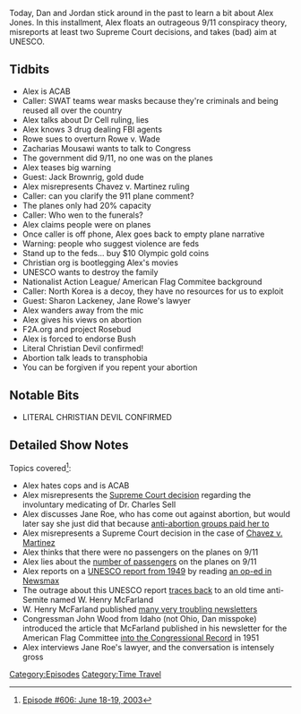 {{DEFAULTSORT:
    #_EPISODE_0606:June 18-19, 2003
}}{{Episode
    | title             = June 18-19, 2003
    | caption           = [https://knowledgefight.libsyn.com/606-june-17-18-2003 Listen to this episode on Libsyn]
    | episodeNumber     = 606
    | length            = 01:39:35
    | airDate           = October 15, 2021
    | coverageStartDate = June 18, 2003
    | coverageEndDate   = June 19, 2003
    | episodeType       = [[:Category:Time Travel|Time Travel]]
    | appearance        = [[Zacharias Mousawi]], [[Jack Brownrig]], [[Sharon Lackeney]]
    | oocDrop           = Setting yourself on fire is not a good thing to do; Dan in Illinois, you're on the air
    | previousEpisode   = [[605: June 17, 2003]]
    | nextEpisode       = [[607: A Chat With Mike Rothschild]]
}}

{{Stub}}

Today, Dan and Jordan stick around in the past to learn a bit about Alex Jones. In this installment, Alex floats an outrageous 9/11 conspiracy theory, misreports at least two Supreme Court decisions, and takes (bad) aim at UNESCO.

==Tidbits==

*Alex is ACAB
*Caller: SWAT teams wear masks because they're criminals and being reused all over the country
*Alex talks about Dr Cell ruling, lies
*Alex knows 3 drug dealing FBI agents
*Rowe sues to overturn Rowe v. Wade
*Zacharias Mousawi wants to talk to Congress
*The government did 9/11, no one was on the planes
*Alex teases big warning
*Guest: Jack Brownrig, gold dude
*Alex misrepresents Chavez v. Martinez ruling
*Caller: can you clarify the 911 plane comment?
*The planes only had 20% capacity
*Caller: Who wen to the funerals?
*Alex claims people were on planes
*Once caller is off phone, Alex goes back to empty plane narrative
*Warning: people who suggest violence are feds
*Stand up to the feds... buy $10 Olympic gold coins
*Christian org is bootlegging Alex's movies
*UNESCO wants to destroy the family
*Nationalist Action League/ American Flag Commitee background
*Caller: North Korea is a decoy, they have no resources for us to exploit
*Guest: Sharon Lackeney, Jane Rowe's lawyer
*Alex wanders away from the mic
*Alex gives his views on abortion
*F2A.org and project Rosebud
*Alex is forced to endorse Bush
*Literal Christian Devil confirmed!
*Abortion talk leads to transphobia
*You can be forgiven if you repent your abortion

==Notable Bits==

*LITERAL CHRISTIAN DEVIL CONFIRMED

==Detailed Show Notes==

Topics covered<ref>[https://knowledgefight.com/research/2021/10/14/episode-606-june-18-19-2003 Episode #606: June 18-19, 2003]</ref>:

*Alex hates cops and is ACAB
*Alex misrepresents the [https://supreme.justia.com/cases/federal/us/539/166/ Supreme Court decision] regarding the involuntary medicating of Dr. Charles Sell
*Alex discusses Jane Roe, who has come out against abortion, but would later say she just did that because [https://www.washingtonpost.com/lifestyle/style/jane-roe-from-roe-v-wade-made-a-stunning-deathbed-confession-now-what/2020/05/20/fad9d296-9a09-11ea-89fd-28fb313d1886_story.html anti-abortion groups paid her to]
*Alex misrepresents a Supreme Court decision in the case of [https://www.law.cornell.edu/supct/html/01-1444.ZO.html Chavez v. Martinez]
*Alex thinks that there were no passengers on the planes on 9/11
*Alex lies about the [https://web.archive.org/web/20121024095423/http://www.archives.gov/research/9-11/staff-report-sept2005.pdf number of passengers] on the planes on 9/11
*Alex reports on a [https://zannerman.files.wordpress.com/2008/12/unesco-toward-world-understanding.pdf UNESCO report from 1949] by reading [https://www.newsmax.com/pre-2008/unescostrangle-this-monster/2003/06/17/id/675953/ an op-ed in Newsmax]
*The outrage about this UNESCO report [https://books.google.com/books?dq=Toward%20World%20Understanding%20unesco&hl=en&id=mf8ZAQAAMAAJ&lpg=PA729&ots=nJq0CRjswE&pg=PA729&sa=X&sig=ACfU3U2BJ8pQn-JxCl6eyfg5B57GviZdcA&source=bl&ved=2ahUKEwjl1dTe-MjzAhVxYjUKHWFxC0oQ6AF6BAgQEAM#v=onepage&q=Toward%20World%20Understanding%20unesco&f=false traces back] to an old time anti-Semite named W. Henry McFarland
*W. Henry McFarland published [https://archive.org/details/macfarlandjr.williamhenryhq1057857/page/n8/mode/1up many very troubling newsletters]
*Congressman John Wood from Idaho (not Ohio, Dan misspoke) introduced the article that McFarland published in his newsletter for the American Flag Committee [https://books.google.com/books?dq=%22join%20with%20the%20american%20flag%20committee%20in%20demanding%20that%20your%20united%20states%20senators%22&hl=en&id=vBPSI3Ttv_wC&lpg=SL1-PA6552&ots=1tlumBbsba&pg=SL1-PA6552&sa=X&sig=ACfU3U03Eb1GWXxtm6rnNg0-nLXcxce7Yg&source=bl&ved=2ahUKEwi4mte9k8nzAhV2mHIEHT1XAc8Q6AF6BAgCEAM#v=onepage&q=%22join%20with%20the%20american%20flag%20committee%20in%20demanding%20that%20your%20united%20states%20senators%22&f=false into the Congressional Record] in 1951
*Alex interviews Jane Roe's lawyer, and the conversation is intensely gross

[[Category:Episodes]]
[[Category:Time Travel]]